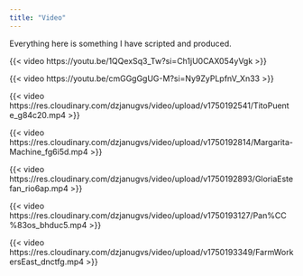 ```yaml
---
title: "Video"
---
```


Everything here is something I have scripted and produced. 

<!-- Row 1 -->
::: {.grid}
::: {.g-col-6}
{{< video https://youtu.be/1QQexSq3_Tw?si=Ch1jU0CAX054yVgk >}}

:::

::: {.g-col-6}
{{< video https://youtu.be/cmGGgGgUG-M?si=Ny9ZyPLpfnV_Xn33 >}}

:::
:::


<!-- Row 2 -->
::: {.grid}
::: {.g-col-4}
{{< video https://res.cloudinary.com/dzjanugvs/video/upload/v1750192541/TitoPuente_g84c20.mp4 >}}

:::

::: {.g-col-4}
{{< video https://res.cloudinary.com/dzjanugvs/video/upload/v1750192814/Margarita-Machine_fg6i5d.mp4 >}}


:::

::: {.g-col-4}
{{< video https://res.cloudinary.com/dzjanugvs/video/upload/v1750192893/GloriaEstefan_rio6ap.mp4 >}}



:::
:::


<!-- Row 3 -->
::: {.grid}
::: {.g-col-4}
{{< video https://res.cloudinary.com/dzjanugvs/video/upload/v1750193127/Pan%CC%83os_bhduc5.mp4 >}}

:::

::: {.g-col-4}
{{< video https://res.cloudinary.com/dzjanugvs/video/upload/v1750193349/FarmWorkersEast_dnctfg.mp4 >}}


:::
:::
